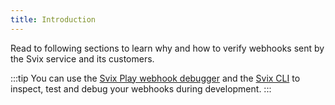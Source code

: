 ```yaml
---
title: Introduction
---
```


Read to following sections to learn why and how to verify webhooks sent by the Svix service and its customers.

:::tip
You can use the [Svix Play webhook debugger](https://www.svix.com/play/) and the [Svix CLI](https://github.com/svix/svix-cli) to inspect, test and debug your webhooks during development.
:::
